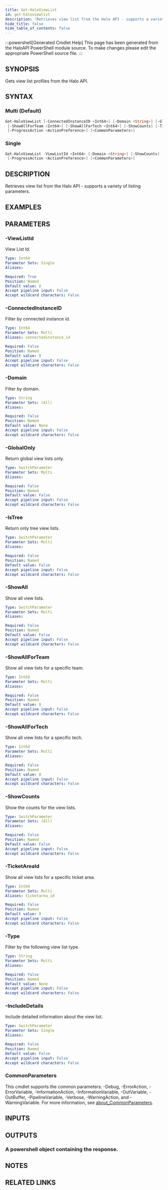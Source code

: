 ```yaml
---
title: Get-HaloViewList
id: get-haloviewlist
description: "Retrieves view list from the Halo API - supports a variety of listing parameters."
hide_title: false
hide_table_of_contents: false
---
```


:::powershell[Generated Cmdlet Help]
This page has been generated from the HaloAPI PowerShell module source. To make changes please edit the appropriate PowerShell source file.
:::

## SYNOPSIS

Gets view list profiles from the Halo API.

## SYNTAX

### Multi (Default)

```powershell
Get-HaloViewList [-ConnectedInstanceID <Int64>] [-Domain <String>] [-GlobalOnly] [-IsTree] [-ShowAll]
 [-ShowAllForTeam <Int64>] [-ShowAllForTech <Int64>] [-ShowCounts] [-TicketAreaId <Int64>] [-Type <String>]
 [-ProgressAction <ActionPreference>] [<CommonParameters>]
```

### Single

```powershell
Get-HaloViewList -ViewListId <Int64> [-Domain <String>] [-ShowCounts] [-IncludeDetails]
 [-ProgressAction <ActionPreference>] [<CommonParameters>]
```

## DESCRIPTION

Retrieves view list from the Halo API - supports a variety of listing parameters.

## EXAMPLES

## PARAMETERS

### -ViewListId

View List Id.

```yaml
Type: Int64
Parameter Sets: Single
Aliases:

Required: True
Position: Named
Default value: 0
Accept pipeline input: False
Accept wildcard characters: False
```

### -ConnectedInstanceID

Filter by connected instance id.

```yaml
Type: Int64
Parameter Sets: Multi
Aliases: connectedinstance_id

Required: False
Position: Named
Default value: 0
Accept pipeline input: False
Accept wildcard characters: False
```

### -Domain

Filter by domain.

```yaml
Type: String
Parameter Sets: (All)
Aliases:

Required: False
Position: Named
Default value: None
Accept pipeline input: False
Accept wildcard characters: False
```

### -GlobalOnly

Return global view lists only.

```yaml
Type: SwitchParameter
Parameter Sets: Multi
Aliases:

Required: False
Position: Named
Default value: False
Accept pipeline input: False
Accept wildcard characters: False
```

### -IsTree

Return only tree view lists.

```yaml
Type: SwitchParameter
Parameter Sets: Multi
Aliases:

Required: False
Position: Named
Default value: False
Accept pipeline input: False
Accept wildcard characters: False
```

### -ShowAll

Show all view lists.

```yaml
Type: SwitchParameter
Parameter Sets: Multi
Aliases:

Required: False
Position: Named
Default value: False
Accept pipeline input: False
Accept wildcard characters: False
```

### -ShowAllForTeam

Show all view lists for a specific team.

```yaml
Type: Int64
Parameter Sets: Multi
Aliases:

Required: False
Position: Named
Default value: 0
Accept pipeline input: False
Accept wildcard characters: False
```

### -ShowAllForTech

Show all view lists for a specific tech.

```yaml
Type: Int64
Parameter Sets: Multi
Aliases:

Required: False
Position: Named
Default value: 0
Accept pipeline input: False
Accept wildcard characters: False
```

### -ShowCounts

Show the counts for the view lists.

```yaml
Type: SwitchParameter
Parameter Sets: (All)
Aliases:

Required: False
Position: Named
Default value: False
Accept pipeline input: False
Accept wildcard characters: False
```

### -TicketAreaId

Show all view lists for a specific ticket area.

```yaml
Type: Int64
Parameter Sets: Multi
Aliases: ticketarea_id

Required: False
Position: Named
Default value: 0
Accept pipeline input: False
Accept wildcard characters: False
```

### -Type

Filter by the following view list type.

```yaml
Type: String
Parameter Sets: Multi
Aliases:

Required: False
Position: Named
Default value: None
Accept pipeline input: False
Accept wildcard characters: False
```

### -IncludeDetails

Include detailed information about the view list.

```yaml
Type: SwitchParameter
Parameter Sets: Single
Aliases:

Required: False
Position: Named
Default value: False
Accept pipeline input: False
Accept wildcard characters: False
```

### CommonParameters

This cmdlet supports the common parameters: -Debug, -ErrorAction, -ErrorVariable, -InformationAction, -InformationVariable, -OutVariable, -OutBuffer, -PipelineVariable, -Verbose, -WarningAction, and -WarningVariable. For more information, see [about_CommonParameters](http://go.microsoft.com/fwlink/?LinkID=113216).

## INPUTS


## OUTPUTS

### A powershell object containing the response.

## NOTES

## RELATED LINKS
